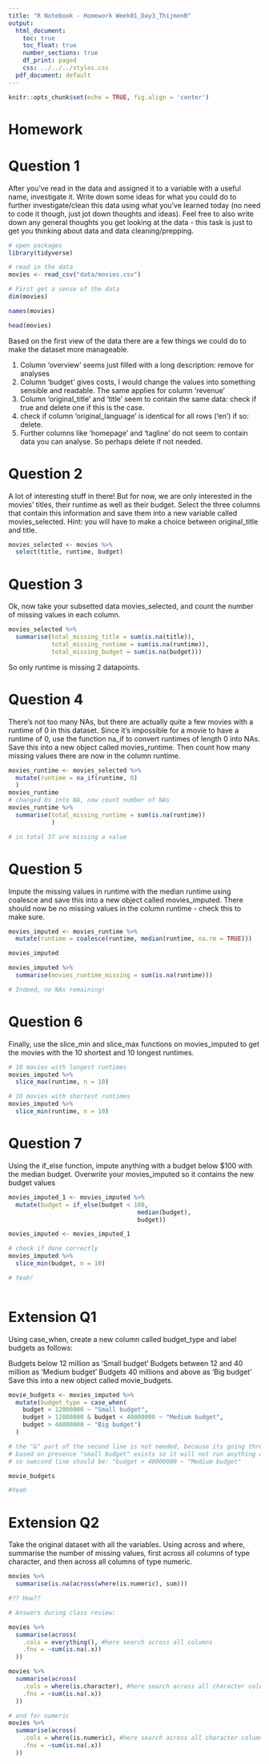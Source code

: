 ```yaml
---
title: "R Notebook - Homework Week01_Day3_ThijmenB"
output:
  html_document:
    toc: true
    toc_float: true
    number_sections: true
    df_print: paged
    css: ../../../styles.css
  pdf_document: default
---
```



```r
knitr::opts_chunk$set(echo = TRUE, fig.align = 'center')
```



# Homework

# Question 1
After you’ve read in the data and assigned it to a variable with a useful name, 
investigate it. Write down some ideas for what you could do to further investigate/clean 
this data using what you’ve learned today (no need to code it though, just jot down 
thoughts and ideas). Feel free to also write down any general thoughts you get looking 
at the data - this task is just to get you thinking about data and data cleaning/prepping.

```r
# open packages
library(tidyverse)
```

```r
# read in the data
movies <- read_csv("data/movies.csv") 

# First get a sense of the data
dim(movies)

names(movies)

head(movies)
```
Based on the first view of the data there are a few things we could do to make the 
dataset more manageable.

1. Column 'overview' seems just filled with a long description: remove for analyses
2. Column 'budget' gives costs, I would change the values into something sensible 
  and readable. The same applies for column 'revenue'
3. Column 'original_title' and 'title' seem to contain the same data: check if true 
  and delete one if this is the case.
4. check if column 'original_language' is identical for all rows ('en')
  if so: delete.
5. Further columns like 'homepage' and 'tagline' do not seem to contain data you 
  can analyse. So perhaps delete if not needed.
  
# Question 2
A lot of interesting stuff in there! But for now, we are only interested in the 
movies’ titles, their runtime as well as their budget. Select the three columns 
that contain this information and save them into a new variable called movies_selected. 
Hint: you will have to make a choice between original_title and title.


```r
movies_selected <- movies %>% 
  select(title, runtime, budget)
```

# Question 3
Ok, now take your subsetted data movies_selected, and count the number of missing values in each column.

```r
movies_selected %>% 
  summarise(total_missing_title = sum(is.na(title)),
            total_missing_runtime = sum(is.na(runtime)),
            total_missing_budget = sum(is.na(budget)))
```
So only runtime is missing 2 datapoints.

# Question 4
There’s not too many NAs, but there are actually quite a few movies with a 
runtime of 0 in this dataset. Since it’s impossible for a movie to have a 
runtime of 0, use the function na_if to convert runtimes of length 0 into NAs. 
Save this into a new object called movies_runtime. Then count how many missing 
values there are now in the column runtime.

```r
movies_runtime <- movies_selected %>% 
  mutate(runtime = na_if(runtime, 0)
  )
movies_runtime
# changed 0s into NA, now count number of NAs
movies_runtime %>% 
  summarise(total_missing_runtime = sum(is.na(runtime))
            )

# in total 37 are missing a value

```

# Question 5
Impute the missing values in runtime with the median runtime using coalesce and 
save this into a new object called movies_imputed. There should now be no missing 
values in the column runtime - check this to make sure.


```r
movies_imputed <- movies_runtime %>% 
  mutate(runtime = coalesce(runtime, median(runtime, na.rm = TRUE)))

movies_imputed

movies_imputed %>% 
  summarise(movies_runtime_missing = sum(is.na(runtime)))

# Indeed, no NAs remaining!
```

# Question 6
Finally, use the slice_min and slice_max functions on movies_imputed to get the 
movies with the 10 shortest and 10 longest runtimes.

```r
# 10 movies with longest runtimes
movies_imputed %>% 
  slice_max(runtime, n = 10)

# 10 movies with shortest runtimes
movies_imputed %>% 
  slice_min(runtime, n = 10)

```

# Question 7
Using the if_else function, impute anything with a budget below $100 with the 
median budget. Overwrite your movies_imputed so it contains the new budget values

```r

movies_imputed_1 <- movies_imputed %>% 
  mutate(budget = if_else(budget < 100, 
                                    median(budget), 
                                    budget))

movies_imputed <- movies_imputed_1 

# check if done correctly
movies_imputed %>% 
  slice_min(budget, n = 10) 

# Yeah!



```


# Extension Q1
Using case_when, create a new column called budget_type and label budgets as follows:

Budgets below 12 million as ‘Small budget’
Budgets between 12 and 40 million as ‘Medium budget’
Budgets 40 millions and above as ‘Big budget’
Save this into a new object called movie_budgets.

```r
movie_budgets <- movies_imputed %>% 
  mutate(budget_type = case_when(
    budget < 12000000 ~ "Small budget",
    budget > 12000000 & budget < 40000000 ~ "Medium budget",
    budget > 40000000 ~ "Big budget")
  )

# the "&" part of the second line is not needed, because its going through it 
# based on presence "small budget" exists so it will not run anything over.
# so swecond line should be: "budget < 40000000 ~ "Medium budget"

movie_budgets

#Yeah
```

# Extension Q2
Take the original dataset with all the variables. Using across and where, 
summarise the number of missing values, first across all columns of type 
character, and then across all columns of type numeric.


```r
movies %>% 
  summarise(is.na(across(where(is.numeric), sum)))

#?? How??

# Answers during class review:

movies %>% 
  summarise(across(
    .cols = everything(), #here search across all columns
    .fns = ~sum(is.na(.x))
  ))

movies %>% 
  summarise(across(
    .cols = where(is.character), #here search across all character columns
    .fns = ~sum(is.na(.x))
  ))

# and for numeric
movies %>% 
  summarise(across(
    .cols = where(is.numeric), #here search across all character columns
    .fns = ~sum(is.na(.x))
  ))
```


